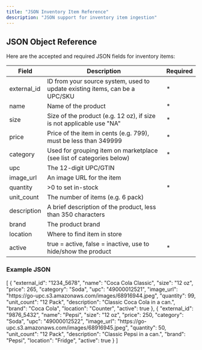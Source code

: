 ```yaml
---
title: "JSON Inventory Item Reference"
description: "JSON support for inventory item ingestion"
---
```


## JSON Object Reference

Here are the accepted and required JSON fields for inventory items:

| Field       | Description                                                                 | Required |
| ----------- | --------------------------------------------------------------------------- | -------- |
| external_id | ID from your source system, used to update existing items, can be a UPC/SKU | \*       |
| name        | Name of the product                                                         | \*       |
| size        | Size of the product (e.g. 12 oz), if size is not applicable use "NA"        | \*       |
| price       | Price of the item in cents (e.g. 799), must be less than 349999             | \*       |
| category    | Used for grouping item on marketplace (see list of categories below)        | \*       |
| upc         | The 12-digit UPC/GTIN                                                       |          |
| image_url   | An image URL for the item                                                   |          |
| quantity    | >0 to set in-stock                                                          | \*       |
| unit_count  | The number of items (e.g. 6 pack)                                           |          |
| description | A brief description of the product, less than 350 characters                |          |
| brand       | The product brand                                                           |          |
| location    | Where to find item in store                                                 |          |
| active      | true = active, false = inactive, use to hide/show the product               | \*       |

### Example JSON

<Snippet>
[
  {
    "external_id": "1234_5678",
    "name": "Coca Cola Classic",
    "size": "12 oz",
    "price": 265,
    "category": "Soda",
    "upc": "49000012521",
    "image_url": "https://go-upc.s3.amazonaws.com/images/68916944.jpeg",
    "quantity": 99,
    "unit_count": "12 Pack",
    "description": "Classic Coca Cola in a can.",
    "brand": "Coca Cola",
    "location": "Counter",
    "active": true
  },
  {
    "external_id": "9876_5432",
    "name": "Pepsi",
    "size": "12 oz",
    "price": 250,
    "category": "Soda",
    "upc": "49000012522",
    "image_url": "https://go-upc.s3.amazonaws.com/images/68916945.jpeg",
    "quantity": 50,
    "unit_count": "12 Pack",
    "description": "Classic Pepsi in a can.",
    "brand": "Pepsi",
    "location": "Fridge",
    "active": true
  }
]
</Snippet>
